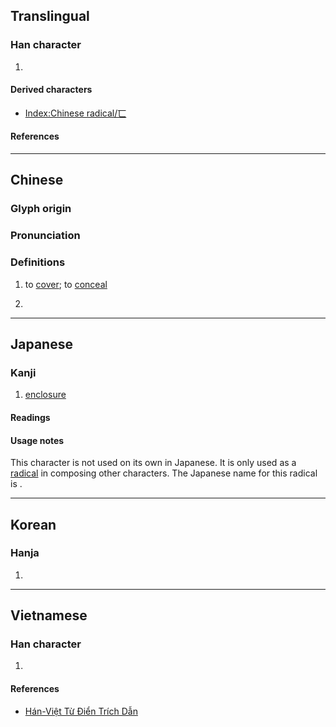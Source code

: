 {{also|匚|ㄈ|ㄷ|冖}}
{{character info/new}}
==Translingual==
{{stroke order|type=animate}}

===Han character===
{{Han char|rn=23|rad=匸|as=00|sn=2|four=|canj=MV,XMV|ids=⿱一𠃊(G),⿱一㇄(HTJK)}}

# {{mul-kangxi radical-def}}

====Derived characters====
* [[Index:Chinese radical/匸]]

====References====
{{Han ref|kx=0154.350|dkj=02672|dj=0347.100|hdz=10081.040|uh=5338}}

----

==Chinese==
{{zh-forms}}

===Glyph origin===
{{Han etym}}

===Pronunciation===
{{zh-pron
|m=xì
|c=hai2,hai5,wai5
|h=pfs=hí
|mn=hē
|w=
|mc=y
|oc=y
|ma=|ma2=
|cat=n
}}

===Definitions===
{{zh-hanzi}}

# {{lb|zh|obsolete}} to [[cover]]; to [[conceal]]
# {{lb|zh|Cantonese}} {{zh-alt-form|喺}}

----

==Japanese==

===Kanji===
{{ja-kanji|grade=|rs=匸00}}

# [[enclosure]]

====Readings====
{{ja-readings
|goon=げ
|kanon=けい
}}

====Usage notes====
This character is not used on its own in Japanese. It is only used as a [[radical]] in composing other characters. The Japanese name for this radical is {{m|ja|かくしがまえ|tr=kakushigamae}}.

----

==Korean==

===Hanja===
{{ko-hanja|혜}}

# {{rfdef|ko|sort=匸00}}

----

==Vietnamese==

===Han character===
{{vi-readings|reading=[[hệ]]|rs=匸00}}

# {{rfdef|vi|sort=匸00}}

====References====
* [http://hanviet.org/ Hán-Việt Từ Điển Trích Dẫn]

[[Category:CJKV radicals| ]]